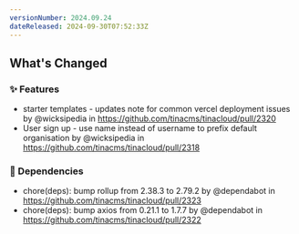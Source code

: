 ```yaml
---
versionNumber: 2024.09.24
dateReleased: 2024-09-30T07:52:33Z
---
```


<!-- Release notes generated using configuration in .github/release.yml at main -->

## What's Changed
### ✨ Features
* starter templates - updates note for common vercel deployment issues by @wicksipedia in https://github.com/tinacms/tinacloud/pull/2320
* User sign up - use name instead of username to prefix default organisation  by @wicksipedia in https://github.com/tinacms/tinacloud/pull/2318
### 👒 Dependencies
* chore(deps): bump rollup from 2.38.3 to 2.79.2 by @dependabot in https://github.com/tinacms/tinacloud/pull/2323
* chore(deps): bump axios from 0.21.1 to 1.7.7 by @dependabot in https://github.com/tinacms/tinacloud/pull/2322



